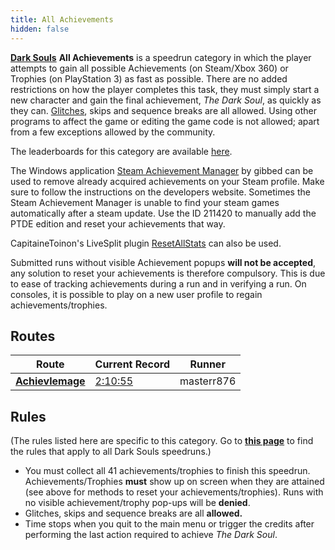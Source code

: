 ```yaml
---
title: All Achievements
hidden: false
---
```

[**Dark Souls**](/darksouls)    **All Achievements** is a speedrun category in which the player attempts to gain all possible Achievements (on Steam/Xbox 360) or Trophies (on PlayStation 3) as fast as possible. There are no added restrictions on how the player completes this task, they must simply start a new character and gain the final achievement, *The Dark Soul*, as quickly as they can. [Glitches](/glitches), skips and sequence breaks are all allowed. Using other programs to affect the game or editing the game code is not allowed; apart from a few exceptions allowed by the community.

The leaderboards for this category are available [here](https://www.speedrun.com/darksouls/all_achievements).

The Windows application [Steam Achievement Manager](https://github.com/gibbed/SteamAchievementManager) by gibbed can be used to remove already acquired achievements on your Steam profile. Make sure to follow the instructions on the developers website. Sometimes the Steam Achievement Manager is unable to find your steam games automatically after a steam update. Use the ID 211420 to manually add the PTDE edition and reset your achievements that way.

CapitaineToinon's LiveSplit plugin [ResetAllStats](https://github.com/CapitaineToinon/LiveSplit.ResetAllStats) can also be used.

Submitted runs without visible Achievement popups **will not be accepted**, any solution to reset your achievements is therefore compulsory. This is due to ease of tracking achievements during a run and in verifying a run. On consoles, it is possible to play on a new user profile to regain achievements/trophies.

## Routes

| Route | Current Record | Runner |
|-------|---------------|---------|
| [**Achievlemage**](/darksouls/achievlemage) | [2:10:55](https://www.twitch.tv/videos/1729256087) | masterr876 |

## Rules

(The rules listed here are specific to this category. Go to [**this page**](/darksouls#rules) to find the rules that apply to all Dark Souls speedruns.)

- You must collect all 41 achievements/trophies to finish this speedrun. Achievements/Trophies **must** show up on screen when they are attained (see above for methods to reset your achievements/trophies). Runs with no visible achievement/trophy pop-ups will be **denied**.
- Glitches, skips and sequence breaks are all **allowed.**
- Time stops when you quit to the main menu or trigger the credits after performing the last action required to achieve *The Dark Soul*.
